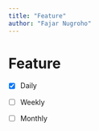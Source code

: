 ```yaml
---
title: "Feature"
author: "Fajar Nugroho"
---
```


# Feature

-   [x] Daily

-   [ ] Weekly

-   [ ] Monthly